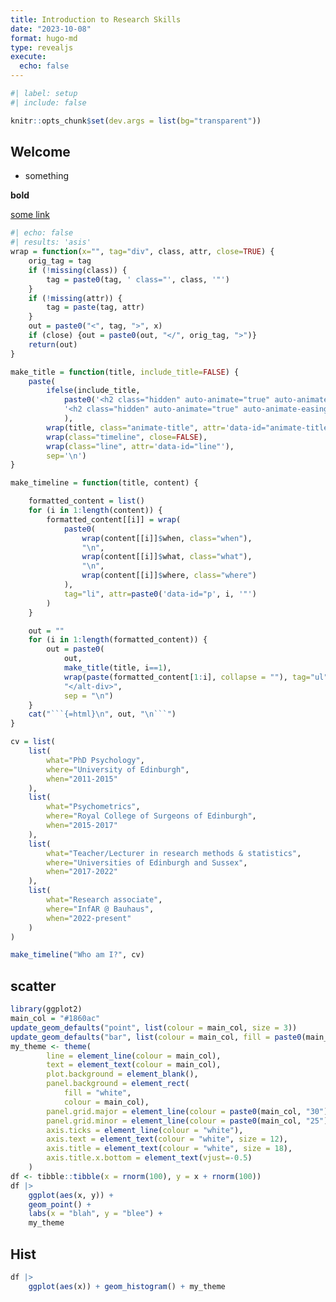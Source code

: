 ```yaml
---
title: Introduction to Research Skills
date: "2023-10-08"
format: hugo-md
type: revealjs
execute:
  echo: false
---
```


```r
#| label: setup
#| include: false

knitr::opts_chunk$set(dev.args = list(bg="transparent"))

```

## Welcome

- something

**bold**

[some link](https://www.google.com)

```r
#| echo: false
#| results: 'asis'
wrap = function(x="", tag="div", class, attr, close=TRUE) {
    orig_tag = tag
    if (!missing(class)) {
        tag = paste0(tag, ' class="', class, '"')
    }
    if (!missing(attr)) {
        tag = paste(tag, attr)
    }
    out = paste0("<", tag, ">", x)
    if (close) {out = paste0(out, "</", orig_tag, ">")} 
    return(out)
}

make_title = function(title, include_title=FALSE) {
    paste(
        ifelse(include_title,
            paste0('<h2 class="hidden" auto-animate="true" auto-animate-easing="ease-in-out">', title, '</h2>'),
            '<h2 class="hidden" auto-animate="true" auto-animate-easing="ease-in-out"></h2>'
            ),
        wrap(title, class="animate-title", attr='data-id="animate-title"'),
        wrap(class="timeline", close=FALSE),
        wrap(class="line", attr='data-id="line"'),
        sep='\n')
}

make_timeline = function(title, content) {

    formatted_content = list()
    for (i in 1:length(content)) {
        formatted_content[[i]] = wrap(
            paste0(
                wrap(content[[i]]$when, class="when"),
                "\n",
                wrap(content[[i]]$what, class="what"),
                "\n",
                wrap(content[[i]]$where, class="where")
            ),
            tag="li", attr=paste0('data-id="p', i, '"')
        )
    }

    out = ""
    for (i in 1:length(formatted_content)) {
        out = paste0(
            out,
            make_title(title, i==1),
            wrap(paste(formatted_content[1:i], collapse = ""), tag="ul"),
            "</alt-div>",
            sep = "\n")
    }
    cat("```{=html}\n", out, "\n```")
}

cv = list(
    list(
        what="PhD Psychology",
        where="University of Edinburgh",
        when="2011-2015"
    ),
    list(
        what="Psychometrics",
        where="Royal College of Surgeons of Edinburgh",
        when="2015-2017"
    ),
    list(
        what="Teacher/Lecturer in research methods & statistics",
        where="Universities of Edinburgh and Sussex",
        when="2017-2022"
    ),
    list(
        what="Research associate",
        where="InfAR @ Bauhaus",
        when="2022-present"
    )
)

make_timeline("Who am I?", cv)
```


## scatter

```r
library(ggplot2)
main_col = "#1860ac"
update_geom_defaults("point", list(colour = main_col, size = 3))
update_geom_defaults("bar", list(colour = main_col, fill = paste0(main_col, "aa")))
my_theme <- theme(
        line = element_line(colour = main_col),
        text = element_text(colour = main_col),
        plot.background = element_blank(),
        panel.background = element_rect(
            fill = "white",
            colour = main_col),
        panel.grid.major = element_line(colour = paste0(main_col, "30")),
        panel.grid.minor = element_line(colour = paste0(main_col, "25")),
        axis.ticks = element_line(colour = "white"),
        axis.text = element_text(colour = "white", size = 12),
        axis.title = element_text(colour = "white", size = 18),
        axis.title.x.bottom = element_text(vjust=-0.5)
    )
df <- tibble::tibble(x = rnorm(100), y = x + rnorm(100))
df |>
    ggplot(aes(x, y)) +
    geom_point() +
    labs(x = "blah", y = "blee") +
    my_theme
```

## Hist

```r
df |>
    ggplot(aes(x)) + geom_histogram() + my_theme
```
